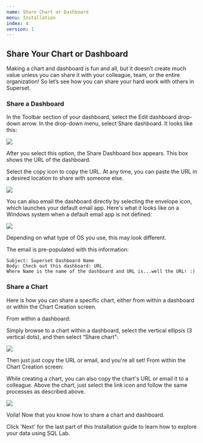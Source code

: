 ```yaml
---
name: Share Chart or Dashboard 
menu: Installation
index: 4 
version: 1
---
```


Share Your Chart or Dashboard
---------------


Making a chart and dashboard is fun and all, but it doesn’t create much value unless you can share it with your colleague, team, or the entire organization! So let’s see how you can share your hard work with others in Superset.

### Share a Dashboard

In the Toolbar section of your dashboard, select the Edit dashboard drop-down arrow.
In the drop-down menu, select Share dashboard. It looks like this:


<img src="/static/images/share-dashboard-1.png" /> 


After you select this option, the Share Dashboard box appears. This box shows the URL of the dashboard.

Select the copy icon to copy the URL. At any time, you can paste the URL in a desired location to share with someone else.

<img src="/static/images/share-dashboard-2.png" /> 


You can also email the dashboard directly by selecting the envelope icon, which launches your default email app. Here's what it looks like on a Windows system when a default email app is not defined:

<img src="/static/images/share-dashboard-3.png" /> 

Depending on what type of OS you use, this may look different. 

The email is pre-populated with this information:

```
Subject: Superset Dashboard Name
Body: Check out this dashboard: URL
Where Name is the name of the dashboard and URL is...well the URL! :)
```

### Share a Chart
Here is how you can share a specific chart, either from within a dashboard or within the Chart Creation screen.

From within a dashboard:

Simply browse to a chart within a dashboard, select the vertical ellipsis (3 vertical dots), and then select “Share chart”:

<img src="/static/images/share-dashboard-4.png" /> 


Then just just copy the URL or email, and you're all set!
From within the Chart Creation screen:

While creating a chart, you can also copy the chart's URL or email it to a colleague. 
Above the chart, just select the link icon and follow the same processes as described above.


<img src="/static/images/share-dashboard-5.png" /> 

Voila! Now that you know how to share a chart and dashboard.

Click 'Next' for the last part of this Installation guide to learn how to explore your data using SQL Lab.
